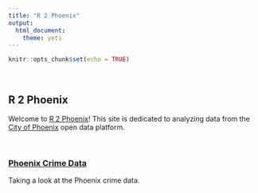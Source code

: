 ```yaml
---
title: "R 2 Phoenix"
output: 
  html_document:
    theme: yeti
---
```


```r
knitr::opts_chunk$set(echo = TRUE)
```
<br>

## R 2 Phoenix  

Welcome to [R 2 Phoenix]()! This site is dedicated to analyzing data from the [City of Phoenix](https://www.phoenixopendata.com/) open data platform.

<br>

### [Phoenix Crime Data](https://github.com/jacobtnyoung/jacobtnyoung.github.io/blob/master/_blog/PHXcrime.html)

Taking a look at the Phoenix crime data.

<br>

